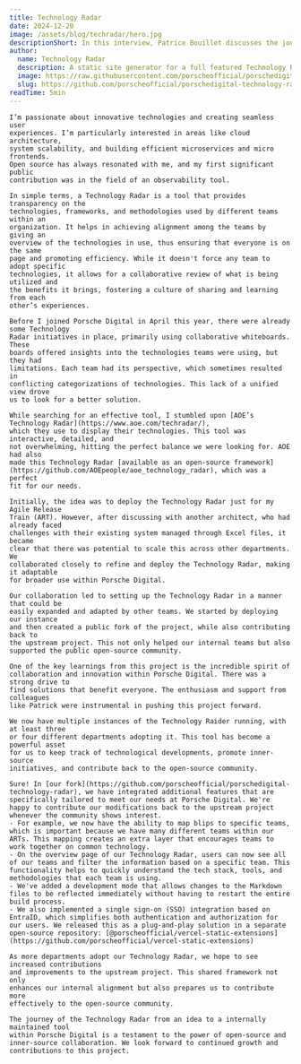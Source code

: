 ```yaml
---
title: Technology Radar
date: 2024-12-20
image: /assets/blog/techradar/hero.jpg
descriptionShort: In this interview, Patrice Bouillet discusses the journey of the Technology Radar project at Porsche Digital and highlights the role of internal collaboration, the contributions back to the upstream project by AOE, and the enthusiasm of other colleagues in driving this project forward.
author:
  name: Technology Radar
  description: A static site generator for a full featured Technology Radar with Quadrants, Rings, Dashboard, Radar Visualization, Item History, Search etc..
  image: https://raw.githubusercontent.com/porscheofficial/porschedigital-technology-radar/refs/heads/pdig/public/logo.svg
  slug: https://github.com/porscheofficial/porschedigital-technology-radar
readTime: 5min
---
```


<ImageText imageSrc="/assets/blog/techradar/1.jpg" imageAlt="A portrait photo of one of the project leads Patrice Bouillet" theme="light"
    title="Tell us a little more about yourself, your role at Porsche and what topics drive you.">

    I’m passionate about innovative technologies and creating seamless user
    experiences. I’m particularly interested in areas like cloud architecture,
    system scalability, and building efficient microservices and micro frontends.
    Open source has always resonated with me, and my first significant public
    contribution was in the field of an observability tool.  
</ImageText>

<ImageText imageSrc="/assets/blog/techradar/2.jpg" imageAlt="A screenshot of the Car Sales Technology Radar" theme="light" left
    title="Can you please explain what a Technology Radar is in a nutshell and what benefits it offers?">

    In simple terms, a Technology Radar is a tool that provides transparency on the
    technologies, frameworks, and methodologies used by different teams within an
    organization. It helps in achieving alignment among the teams by giving an
    overview of the technologies in use, thus ensuring that everyone is on the same
    page and promoting efficiency. While it doesn't force any team to adopt specific
    technologies, it allows for a collaborative review of what is being utilized and
    the benefits it brings, fostering a culture of sharing and learning from each
    other’s experiences.
</ImageText>

<ImageText imageSrc="/assets/blog/techradar/3.jpg" imageAlt="Patrice Bouillet in front of a screen presenting the Technology Radar and discussing with his team" theme="light"
    title="You decided to fork the open source Technology Radar project from AOE. What were your reasons for selecting this project over other solutions?">

    Before I joined Porsche Digital in April this year, there were already some Technology
    Radar initiatives in place, primarily using collaborative whiteboards. These
    boards offered insights into the technologies teams were using, but they had
    limitations. Each team had its perspective, which sometimes resulted in
    conflicting categorizations of technologies. This lack of a unified view drove
    us to look for a better solution.

    While searching for an effective tool, I stumbled upon [AOE’s Technology Radar](https://www.aoe.com/techradar/),
    which they use to display their technologies. This tool was interactive, detailed, and
    not overwhelming, hitting the perfect balance we were looking for. AOE had also
    made this Technology Radar [available as an open-source framework](https://github.com/AOEpeople/aoe_technology_radar), which was a perfect
    fit for our needs.

</ImageText>

<ImageText imageSrc="/assets/blog/techradar/4.jpg" imageAlt="A team of developers standing in front of a screen that presents the Technology Radar" theme="light" left
    title="Over time, more teams began to adapt this project. Could you share more details about this project?">

    Initially, the idea was to deploy the Technology Radar just for my Agile Release
    Train (ART). However, after discussing with another architect, who had already faced
    challenges with their existing system managed through Excel files, it became
    clear that there was potential to scale this across other departments. We
    collaborated closely to refine and deploy the Technology Radar, making it adaptable
    for broader use within Porsche Digital.

    Our collaboration led to setting up the Technology Radar in a manner that could be
    easily expanded and adapted by other teams. We started by deploying our instance
    and then created a public fork of the project, while also contributing back to
    the upstream project. This not only helped our internal teams but also
    supported the public open-source community.
</ImageText>

<ImageText imageSrc="/assets/blog/techradar/5.jpg" imageAlt="A team of developers standing in front of a screen that presents the Technology Radar" theme="light"
    title="What did you learn along the way? What were the benefits of this strategy for you, your team and Porsche Digital?">

    One of the key learnings from this project is the incredible spirit of
    collaboration and innovation within Porsche Digital. There was a strong drive to
    find solutions that benefit everyone. The enthusiasm and support from colleagues
    like Patrick were instrumental in pushing this project forward.

    We now have multiple instances of the Technology Raider running, with at least three
    or four different departments adopting it. This tool has become a powerful asset
    for us to keep track of technological developments, promote inner-source
    initiatives, and contribute back to the open-source community.
</ImageText>

<ImageText imageSrc="/assets/blog/techradar/6.jpg" imageAlt="A team of developers standing in front of a screen that presents the Technology Radar" theme="light" left
    title="Can you give us more insight about the additional features that are provided in the fork?">

    Sure! In [our fork](https://github.com/porscheofficial/porschedigital-technology-radar), we have integrated additional features that are specifically tailored to meet our needs at Porsche Digital. We're happy to contribute our modifications back to the upstream project whenever the community shows interest.
    - For example, we now have the ability to map blips to specific teams, which is important because we have many different teams within our ARTs. This mapping creates an extra layer that encourages teams to work together on common technology.
    - On the overview page of our Technology Radar, users can now see all of our teams and filter the information based on a specific team. This functionality helps to quickly understand the tech stack, tools, and methodologies that each team is using.
    - We've added a development mode that allows changes to the Markdown files to be reflected immediately without having to restart the entire build process.
    - We also implemented a single sign-on (SSO) integration based on EntraID, which simplifies both authentication and authorization for our users. We released this as a plug-and-play solution in a separate open-source repository: [@porscheofficial/vercel-static-extensions](https://github.com/porscheofficial/vercel-static-extensions)  
</ImageText>

<ImageText imageSrc="/assets/blog/techradar/7.jpg" imageAlt="Patrice Bouillet in front of a screen presenting the Technology Radar and discussing with his team" theme="light"
    title="With a glimpse into the future: What are your plans regarding FOSS Contributions?">

    As more departments adopt our Technology Radar, we hope to see increased contributions
    and improvements to the upstream project. This shared framework not only
    enhances our internal alignment but also prepares us to contribute more
    effectively to the open-source community.

    The journey of the Technology Radar from an idea to a internally maintained tool
    within Porsche Digital is a testament to the power of open-source and
    inner-source collaboration. We look forward to continued growth and
    contributions to this project.
</ImageText>
